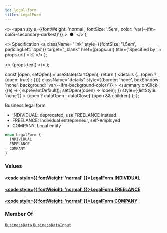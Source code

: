 ```yaml
---
id: legal-form
title: LegalForm
---
```


  <>
    <span
      style={{fontWeight: 'normal', fontSize: '.5em', color: 'var(--ifm-color-secondary-darkest)'}}
    >
      &nbsp;●&nbsp;
    </span>
  </>
);

  <>
    Specification
    <a
      className="link"
      style={{fontSize: '1.5em', paddingLeft: '4px'}}
      target="_blank"
      href={props.url}
      title={'Specified by ' + props.url}
    >
      ⎘
    </a>
  </>
);

  <>
    <span className={props.class}>{props.text}</span>
  </>
);


  const [open, setOpen] = useState(startOpen);
  return (
    <details
      {...(open ? {open: true} : {})}
      className="details"
      style={{border: 'none', boxShadow: 'none', background: 'var(--ifm-background-color)'}}
    >
      <summary
        onClick={(e) => {
          e.preventDefault();
          setOpen((open) => !open);
        }}
        style={{listStyle: 'none'}}
      >
        {open ? dataOpen : dataClose}
      </summary>
      {open && children}
    </details>
  );
};

Business legal form

- INDIVIDUAL: deprecated, use FREELANCE instead
- FREELANCE: Individual entrepreneur, self-employed
- COMPANY: Legal entity

```graphql
enum LegalForm {
  INDIVIDUAL
  FREELANCE
  COMPANY
}
```

### Values

#### [<code style={{ fontWeight: 'normal' }}>LegalForm.<b>INDIVIDUAL</b></code>](#)

#### [<code style={{ fontWeight: 'normal' }}>LegalForm.<b>FREELANCE</b></code>](#)

#### [<code style={{ fontWeight: 'normal' }}>LegalForm.<b>COMPANY</b></code>](#)

### Member Of

[`BusinessData`](/docs/apis/graphql/types/objects/business-data.mdx) <Badge class="badge badge--secondary badge--relation" text="object"/><Bullet />[`BusinessDataInput`](/docs/apis/graphql/types/inputs/business-data-input.mdx) <Badge class="badge badge--secondary badge--relation" text="input"/>
